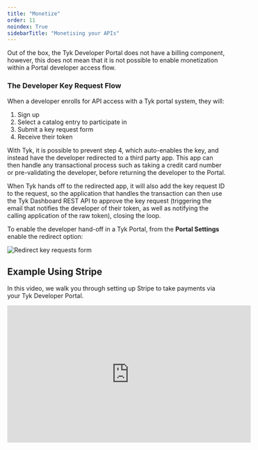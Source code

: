 ```yaml
---
title: "Monetize"
order: 11
noindex: True
sidebarTitle: "Monetising your APIs"
---
```



<LegacyClassicPortalApi/>

Out of the box, the Tyk Developer Portal does not have a billing component, however, this does not mean that it is not possible to enable monetization within a Portal developer access flow.

### The Developer Key Request Flow

When a developer enrolls for API access with a Tyk portal system, they will:

1.  Sign up
2.  Select a catalog entry to participate in
3.  Submit a key request form
4.  Receive their token

With Tyk, it is possible to prevent step 4, which auto-enables the key, and instead have the developer redirected to a third party app. This app can then handle any transactional process such as taking a credit card number or pre-validating the developer, before returning the developer to the Portal.

When Tyk hands off to the redirected app, it will also add the key request ID to the request, so the application that handles the transaction can then use the Tyk Dashboard REST API to approve the key request (triggering the email that notifies the developer of their token, as well as notifying the calling application of the raw token), closing the loop.

To enable the developer hand-off in a Tyk Portal, from the **Portal Settings**  enable the redirect option:

<img src="/img/dashboard/portal-management/portal_redirect_2.5.png" alt="Redirect key requests form" />

## Example Using Stripe

In this video, we walk you through setting up Stripe to take payments via your Tyk Developer Portal.

<iframe width="560" height="315" src="https://www.youtube.com/embed/k5b3FURaULk" frameborder="0" allow="accelerometer; autoplay; clipboard-write; encrypted-media; gyroscope; picture-in-picture" allowfullscreen></iframe>